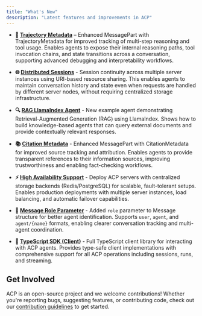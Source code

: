 ```yaml
---
title: "What's New"
description: "Latest features and improvements in ACP"
---
```


- **🧭 [Trajectory Metadata](/core-concepts/message-metadata#trajectory-metadata)** – Enhanced MessagePart with TrajectoryMetadata for improved tracking of multi-step reasoning and tool usage. Enables agents to expose their internal reasoning paths, tool invocation chains, and state transitions across a conversation, supporting advanced debugging and interpretability workflows.

- **🌐 [Distributed Sessions](/core-concepts/distributed-sessions)** - Session continuity across multiple server instances using URI-based resource sharing. This enables agents to maintain conversation history and state even when requests are handled by different server nodes, without requiring centralized storage infrastructure.

- **🔍 [RAG LlamaIndex Agent](https://github.com/i-am-bee/acp/tree/main/examples/python/llama-index-rag)** - New example agent demonstrating Retrieval-Augmented Generation (RAG) using LlamaIndex. Shows how to build knowledge-based agents that can query external documents and provide contextually relevant responses.

- **📚 [Citation Metadata](/core-concepts/message-metadata#citation-metadata)** - Enhanced MessagePart with CitationMetadata for improved source tracking and attribution. Enables agents to provide transparent references to their information sources, improving trustworthiness and enabling fact-checking workflows.

- **⚡ [High Availability Support](/how-to/high-availability)** - Deploy ACP servers with centralized storage backends (Redis/PostgreSQL) for scalable, fault-tolerant setups. Enables production deployments with multiple server instances, load balancing, and automatic failover capabilities.

- **📝 [Message Role Parameter](/core-concepts/message-structure)** - Added `role` parameter to Message structure for better agent identification. Supports `user`, `agent`, and `agent/{name}` formats, enabling clearer conversation tracking and multi-agent coordination.

- **🔄 [TypeScript SDK (Client)](https://github.com/i-am-bee/acp/tree/main/typescript)** - Full TypeScript client library for interacting with ACP agents. Provides type-safe client implementations with comprehensive support for all ACP operations including sessions, runs, and streaming.

## Get Involved

ACP is an open-source project and we welcome contributions! Whether you're reporting bugs, suggesting features, or contributing code, check out our [contribution guidelines](/about/contribute) to get started.